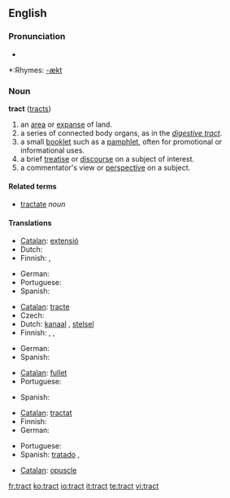 ==English==

===Pronunciation===
*{{audio|en-us-tract.ogg|Audio (US)}}

*:Rhymes: [[Rhymes:English:-ækt|-ækt]]

===Noun===
'''tract''' ([[tracts]])

# an [[area]] or [[expanse]] of land.
# a series of connected body organs, as in the ''[[digestive tract]]''.
# a small [[booklet]] such as a [[pamphlet]], often for promotional or informational uses.
# a brief [[treatise]] or [[discourse]] on a subject of interest.
# a commentator's view or [[perspective]] on a subject.

====Related terms====
*[[tractate]] ''noun''

====Translations====
{{trans-top|an area}}
*[[Catalan]]: [[extensió]] {{f}}
* Dutch: {{t+|nl|gebied|n}}
* Finnish: {{t+|fi|alue}}, {{t-|fi|seutu}}
{{trans-mid}}
* German: {{t+|de|Gebiet|n}}
*Portuguese: {{t-|pt|extensão|m}}
* Spanish: {{t-|es|extensión|f}}
{{trans-bottom}}

{{trans-top|a series of connected body organs}}
*[[Catalan]]: [[tracte]] {{m}}
* Czech: {{t-|cs|ústrojí|n}}
*Dutch: [[kanaal]] {{n}}, [[stelsel]] {{n}}
* Finnish: {{t-|fi|elimet}}, {{t+|fi|kanava}}, {{t-|fi|juoste}}
{{trans-mid}}
* German: {{t-|de|Trakt|m}}
* Spanish: {{t-|es|tracto|m}}
{{trans-bottom}}

{{trans-top|a small booklet}}
*[[Catalan]]: [[fullet]] {{m}}
*Portuguese: {{t-|pt|panfleto|m}}
{{trans-mid}}
* Spanish: {{t-|es|folleto|m}}
{{trans-bottom}}

{{trans-top|a brief treatise}}
*[[Catalan]]: [[tractat]] {{m}}
* Finnish: {{t-|fi|traktaatti}}
* German: {{t-|de|Traktat|n}}
{{trans-mid}}
*Portuguese: {{t+|pt|tratado|m}}
*Spanish: [[tratado]] {{m}}, 
{{trans-bottom}}

{{checktrans}}
*[[Catalan]]: [[opuscle]] {{m}}

[[fr:tract]]
[[ko:tract]]
[[io:tract]]
[[it:tract]]
[[te:tract]]
[[vi:tract]]